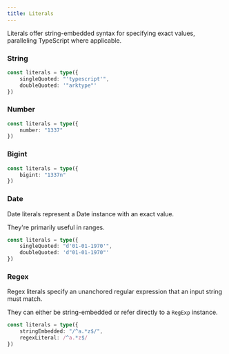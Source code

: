 ```yaml
---
title: Literals
---
```



Literals offer string-embedded syntax for specifying exact values, paralleling TypeScript where applicable.

### String

```ts
const literals = type({
	singleQuoted: "'typescript'",
	doubleQuoted: '"arktype"'
})
```

### Number

```ts
const literals = type({
	number: "1337"
})
```

### Bigint

```ts
const literals = type({
	bigint: "1337n"
})
```

### Date

Date literals represent a Date instance with an exact value.

They're primarily useful in ranges.

```ts
const literals = type({
	singleQuoted: "d'01-01-1970'",
	doubleQuoted: 'd"01-01-1970"'
})
```

### Regex

Regex literals specify an unanchored regular expression that an input string must match.

They can either be string-embedded or refer directly to a `RegExp` instance.

```ts
const literals = type({
	stringEmbedded: "/^a.*z$/",
	regexLiteral: /^a.*z$/
})
```
